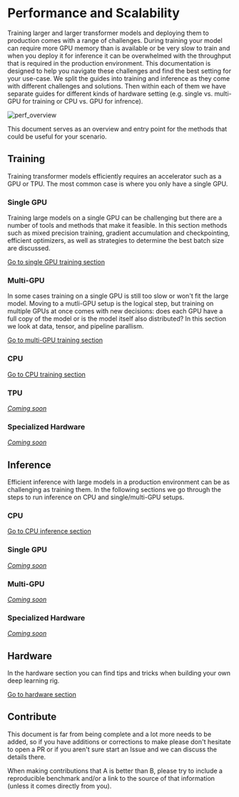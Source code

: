 <!---
Copyright 2021 The HuggingFace Team. All rights reserved.

Licensed under the Apache License, Version 2.0 (the "License");
you may not use this file except in compliance with the License.
You may obtain a copy of the License at

    http://www.apache.org/licenses/LICENSE-2.0

Unless required by applicable law or agreed to in writing, software
distributed under the License is distributed on an "AS IS" BASIS,
WITHOUT WARRANTIES OR CONDITIONS OF ANY KIND, either express or implied.
See the License for the specific language governing permissions and
limitations under the License.
-->

# Performance and Scalability

Training larger and larger transformer models and deploying them to production comes with a range of challenges. During training your model can require more GPU memory than is available or be very slow to train and when you deploy it for inference it can be overwhelmed with the throughput that is required in the production environment. This documentation is designed to help you navigate these challenges and find the best setting for your use-case. We split the guides into training and inference as they come with different challenges and solutions. Then within each of them we have separate guides for different kinds of hardware setting (e.g. single vs. multi-GPU for training or CPU vs. GPU for infrence).

![perf_overview](https://huggingface.co/datasets/huggingface/documentation-images/resolve/main/perf_overview.png)

This document serves as an overview and entry point for the methods that could be useful for your scenario.

## Training

Training transformer models efficiently requires an accelerator such as a GPU or TPU. The most common case is where you only have a single GPU.

### Single GPU

Training large models on a single GPU can be challenging but there are a number of tools and methods that make it feasible. In this section methods such as mixed precision training, gradient accumulation and checkpointing, efficient optimizers, as well as strategies to determine the best batch size are discussed.

[Go to single GPU training section](perf_train_gpu_one)

### Multi-GPU

In some cases training on a single GPU is still too slow or won't fit the large model. Moving to a mutli-GPU setup is the logical step, but training on multiple GPUs at once comes with new decisions: does each GPU have a full copy of the model or is the model itself also distributed? In this section we look at data, tensor, and pipeline parallism.

[Go to multi-GPU training section](perf_train_gpu_many)

### CPU


[Go to CPU training section](perf_train_cpu)


### TPU

[_Coming soon_](perf_train_tpu)

### Specialized Hardware

[_Coming soon_](perf_train_special)

## Inference

Efficient inference with large models in a production environment can be as challenging as training them. In the following sections we go through the steps to run inference on CPU and single/multi-GPU setups.

### CPU

[Go to CPU inference section](perf_infer_cpu)

### Single GPU

[_Coming soon_](perf_infer_gpu_one)

### Multi-GPU

[_Coming soon_](perf_infer_gpu_many)

### Specialized Hardware

[_Coming soon_](perf_infer_special)

## Hardware

In the hardware section you can find tips and tricks when building your own deep learning rig.

[Go to hardware section](perf_hardware)


## Contribute

This document is far from being complete and a lot more needs to be added, so if you have additions or corrections to make please don't hesitate to open a PR or if you aren't sure start an Issue and we can discuss the details there.

When making contributions that A is better than B, please try to include a reproducible benchmark and/or a link to the source of that information (unless it comes directly from you).
